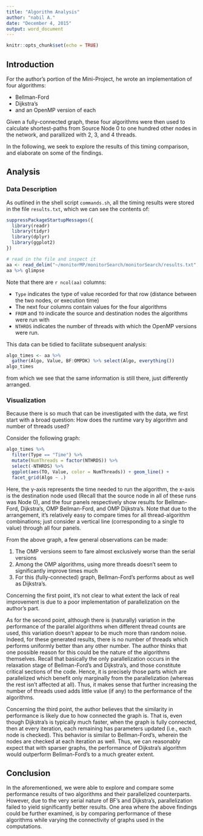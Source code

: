 ```yaml
---
title: "Algorithm Analysis"
author: "nabil A."
date: "December 4, 2015"
output: word_document
---
```


```r
knitr::opts_chunk$set(echo = TRUE)
```

## Introduction

For the author's portion of the Mini-Project, he wrote an implementation of 
four algorithms: 

* Bellman-Ford
* Dijkstra's
* and an OpenMP version of each

Given a fully-connected graph, these four algorithms were then used to calculate 
shortest-paths from Source Node $0$ to one hundred other nodes in the network, 
and parallized with 2, 3, and 4 threads. 

In the following, we seek to explore the results of this timing comparison, and 
elaborate on some of the findings.

## Analysis

### Data Description

As outlined in the shell script `commands.sh`, all the timing results were stored 
in the file `results.txt`, which we can see the contents of:

```r
suppressPackageStartupMessages({
  library(readr)
  library(tidyr)
  library(dplyr)
  library(ggplot2)
})

# read in the file and inspect it
aa <- read_delim("~/monitorMP/monitorSearch/monitorSearch/results.txt", delim = "\t")
aa %>% glimpse

```

Note that there are `r ncol(aa)` columns: 

* `Type` indicates the type of value recorded for that row (distance between the two nodes, or execution time)
* The next four columns contain values for the four algorithms
* `FROM` and `TO` indicate the source and destination nodes the algorithms were run with
* `NTHRDS` indicates the number of threads with which the OpenMP versions were run.

This data can be tidied to facilitate subsequent analysis:

```r
algo_times <- aa %>% 
  gather(Algo, Value, BF:OMPDK) %>% select(Algo, everything())
algo_times
```

from which we see that the same information is still there, just differently arranged.

### Visualization

Because there is so much that can be investigated with the data, we first 
start with a broad question: How does the runtime vary by algorithm and number 
of threads used? 

Consider the following graph:

```r
algo_times %>% 
  filter(Type == "Time") %>% 
  mutate(NumThreads = factor(NTHRDS)) %>% 
  select(-NTHRDS) %>% 
  ggplot(aes(TO, Value, color = NumThreads)) + geom_line() + 
  facet_grid(Algo ~ .)
```

Here, the y-axis represents the time needed to run the algorithm, the x-axis is the destination node used (Recall that the source node in all of these runs was Node $0$), 
and the four panels respectively show results for Bellman-Ford, Dijkstra's, OMP Bellman-Ford, and OMP Dijkstra's. Note that due to the arrangement, it's relatively 
easy to compare times for all thread-algorithm combinations; just consider a vertical 
line (corresponding to a single `TO` value) through all four panels.

From the above graph, a few general observations can be made: 

1. The OMP versions seem to fare almost exclusively worse than the serial versions
2. Among the OMP algorithms, using more threads doesn't seem to significantly improve times much
3. For this (fully-connected) graph, Bellman-Ford's performs about as well as Dijkstra's.

Concerning the first point, it's not clear to what extent the lack of real improvement is due to a poor implementation of parallelization on the author's part. 

As for the second point, although there is (naturally) variation in the performance 
of the parallel algorithms when different thread counts are used, this variation 
doesn't appear to be much more than random noise. Indeed, for these generated results, 
there is no number of threads which performs uniformly better than any other number. The author thinks that one possible reason for this could be the nature of the algorithms themselves. Recall that basically the only parallelization occurs in the relaxation 
stage of Bellman-Ford's and Dijkstra's, and those constitute critical sections of the code. Hence, it is precisely those parts which are parallelized which benefit only marginally from the parallelization (whereas the rest isn't affected at all). Thus, it makes sense that further increasing the number of threads used adds little value (if any) to the performance of the algorithms.

Concerning the third point, the author believes that the similarity in performance is 
likely due to how connected the graph is. That is, even though Dijkstra's is typically much faster, when the graph is fully connected, then at every iteration, each 
remaining has parameters updated (i.e., each node is checked). This behavior is similar to Bellman-Ford's, wherein the nodes are checked at each iteration as well. Thus, we can reasonably expect that with sparser graphs, the performance of Dijkstra's algorithm would outperform Bellman-Ford's to a much greater extent.


## Conclusion

In the aforementioned, we were able to explore and compare some performance results of 
two algorithms and their parallelized counterparts. However, due to the very serial 
nature of BF's and Dijkstra's, parallelization failed to yield significantly better 
results. One area where the above findings could be further examined, is by comparing performance of these algorithms while varying the connectivity of graphs used in the computations. 

